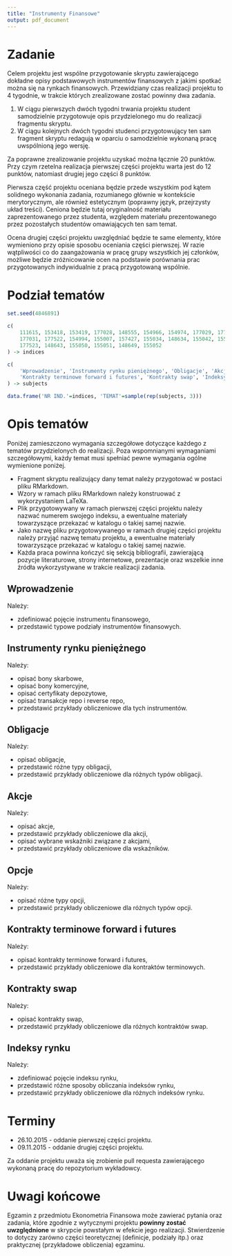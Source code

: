 ```yaml
---
title: "Instrumenty Finansowe"
output: pdf_document
---
```


# Zadanie

Celem projektu jest wspólne przygotowanie skryptu zawierającego dokładne opisy
podstawowych instrumentów finansowych z jakimi spotkać można się na rynkach
finansowych. Przewidziany czas realizacji projektu to 4 tygodnie, w trakcie
których zrealizowane zostać powinny dwa zadania.

1. W ciągu pierwszych dwóch tygodni trwania projektu student samodzielnie
   przygotowuje opis przydzielonego mu do realizacji fragmentu skryptu.
2. W ciągu kolejnych dwóch tygodni studenci przygotowujący ten sam fragment
   skryptu redagują w oparciu o samodzielnie wykonaną pracę uwspólnioną jego
   wersję.

Za poprawne zrealizowanie projektu uzyskać można łącznie 20 punktów. Przy czym
rzetelna realizacja pierwszej części projektu warta jest do 12 punktów,
natomiast drugiej jego części 8 punktów.

Pierwsza część projektu oceniana będzie przede wszystkim pod kątem solidnego
wykonania zadania, rozumianego głównie w kontekście merytorycznym, ale również
estetycznym (poprawny język, przejrzysty układ treści). Ceniona będzie tutaj
oryginalność materiału zaprezentowanego przez studenta, względem materiału
prezentowanego przez pozostałych studentów omawiających ten sam temat.

Ocena drugiej części projektu uwzględniać będzie te same elementy, które
wymieniono przy opisie sposobu oceniania części pierwszej. W razie wątpliwości
co do zaangażowania w pracę grupy wszystkich jej członków, możliwe będzie
zróżnicowanie ocen na podstawie porównania prac przygotowanych indywidualnie z
pracą przygotowaną wspólnie.

# Podział tematów

```R
set.seed(4846891)

c(
    111615, 153418, 153419, 177028, 148555, 154966, 154974, 177029, 177030,
    177031, 177522, 154994, 155007, 157427, 155034, 148634, 155042, 155044,
    177523, 148643, 155050, 155051, 148649, 155052
) -> indices

c(
    'Wprowadzenie', 'Instrumenty rynku pieniężnego', 'Obligacje', 'Akcje', 'Opcje',
    'Kontrakty terminowe forward i futures', 'Kontrakty swap', 'Indeksy rynku'
) -> subjects

data.frame('NR IND.'=indices, 'TEMAT'=sample(rep(subjects, 3)))
```

# Opis tematów

Poniżej zamieszczono wymagania szczegółowe dotyczące każdego z tematów
przydzielonych do realizacji. Poza wspomnianymi wymaganiami szczegółowymi, każdy
temat musi spełniać pewne wymagania ogólne wymienione poniżej.

- Fragment skryptu realizujący dany temat należy przygotować w postaci pliku
  RMarkdown.
- Wzory w ramach pliku RMarkdown należy konstruować z wykorzystaniem LaTeXa.
- Plik przygotowywany w ramach pierwszej części projektu należy nazwać numerem
  swojego indeksu, a ewentualne materiały towarzyszące przekazać w katalogu o
  takiej samej nazwie.
- Jako nazwę pliku przygotowywanego w ramach drugiej części projektu należy
  przyjąć nazwę tematu projektu, a ewentualne materiały towarzyszące przekazać w
  katalogu o takiej samej nazwie.
- Każda praca powinna kończyć się sekcją bibliografii, zawierającą pozycje
  literaturowe, strony internetowe, prezentacje oraz wszelkie inne źródła
  wykorzystywane w trakcie realizacji zadania.

## Wprowadzenie

Należy:

- zdefiniować pojęcie instrumentu finansowego,
- przedstawić typowe podziały instrumentów finansowych.

## Instrumenty rynku pieniężnego

Należy:

- opisać bony skarbowe,
- opisać bony komercyjne,
- opisać certyfikaty depozytowe,
- opisać transakcje repo i reverse repo,
- przedstawić przykłady obliczeniowe dla tych instrumentów.

## Obligacje

Należy:

- opisać obligacje,
- przedstawić różne typy obligacji,
- przedstawić przykłady obliczeniowe dla różnych typów obligacji.

## Akcje

Należy:

- opisać akcje,
- przedstawić przykłady obliczeniowe dla akcji,
- opisać wybrane wskaźniki związane z akcjami,
- przedstawić przykłady obliczeniowe dla wskaźników.

## Opcje

Należy:

- opisać różne typy opcji,
- przedstawić przykłady obliczeniowe dla różnych typów opcji.

## Kontrakty terminowe forward i futures

Należy:

- opisać kontrakty terminowe forward i futures,
- przedstawić przykłady obliczeniowe dla kontraktów terminowych.

## Kontrakty swap

Należy:

- opisać kontrakty swap,
- przedstawić przykłady obliczeniowe dla różnych kontraktów swap.

## Indeksy rynku

Należy:

- zdefiniować pojęcie indeksu rynku,
- przedstawić różne sposoby obliczania indeksów rynku,
- przedstawić przykłady obliczeniowe dla różnych indeksów rynku.

# Terminy

- 26.10.2015 - oddanie pierwszej części projektu.
- 09.11.2015 - oddanie drugiej części projektu.

Za oddanie projektu uważa się zrobienie pull requesta zawierającego wykonaną
pracę do repozytorium wykładowcy.

# Uwagi końcowe

Egzamin z przedmiotu Ekonometria Finansowa może zawierać pytania oraz zadania,
które zgodnie z wytycznymi projektu **powinny zostać uwzględnione** w skrypcie
powstałym w efekcie jego realizacji. Stwierdzenie to dotyczy zarówno części
teoretycznej (definicje, podziały itp.) oraz praktycznej (przykładowe
obliczenia) egzaminu.
